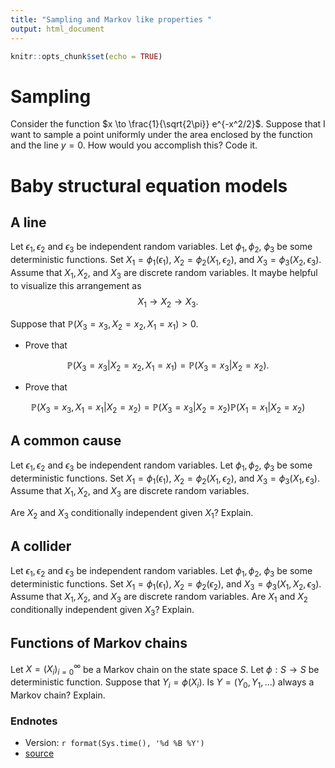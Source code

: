 ```yaml
---
title: "Sampling and Markov like properties "
output: html_document
---
```


```r
knitr::opts_chunk$set(echo = TRUE)
```


# Sampling

Consider the function $x \to \frac{1}{\sqrt{2\pi}} e^{-x^2/2}$.   Suppose that I want to sample a point uniformly under the area enclosed by the function and the line $y=0$.  How would you accomplish this?  Code it.



# Baby structural equation models

## A line

Let $\epsilon_1, \epsilon_2$ and $\epsilon_3$ be independent random variables.   Let $\phi_1, \phi_2$, $\phi_3$ be some deterministic functions.   Set $X_1 = \phi_1(\epsilon_1)$, $X_2 = \phi_2(X_1, \epsilon_2)$, and $X_3 = \phi_3(X_2,\epsilon_3)$.   Assume that $X_1, X_2$, and $X_3$ are discrete random variables.    It maybe helpful to visualize this arrangement as
$$X_1 \to X_2 \to X_3.$$

Suppose that $\mathbb{P}(X_3=x_3, X_2=x_2, X_1=x_1) >0$.  

* Prove that 

$$\mathbb{P}(X_3 = x_3 | X_2=x_2, X_1=x_1) = \mathbb{P}(X_3 = x_3 | X_2=x_2).$$

* Prove that 

$$\mathbb{P}(X_3=x_3, X_1=x_1 | X_2=x_2) = \mathbb{P}(X_3=x_3| X_2=x_2)\mathbb{P}(X_1=x_1 | X_2=x_2)$$

## A common cause

Let $\epsilon_1, \epsilon_2$ and $\epsilon_3$ be independent random variables.   Let $\phi_1, \phi_2$, $\phi_3$ be some deterministic functions.   Set $X_1 = \phi_1(\epsilon_1)$, $X_2 = \phi_2(X_1,\epsilon_2)$, and $X_3 = \phi_3(X_1, \epsilon_3)$.   Assume that $X_1, X_2$, and $X_3$ are discrete random variables.

Are $X_2$ and $X_3$ conditionally independent  given $X_1$?  Explain.




## A collider

Let $\epsilon_1, \epsilon_2$ and $\epsilon_3$ be independent random variables.   Let $\phi_1, \phi_2$, $\phi_3$ be some deterministic functions.   Set $X_1 = \phi_1(\epsilon_1)$, $X_2 = \phi_2(\epsilon_2)$, and $X_3 = \phi_3(X_1, X_2,\epsilon_3)$.   Assume that $X_1, X_2$, and $X_3$ are discrete random variables.   Are $X_1$ and $X_2$ conditionally independent  given $X_3$?  Explain.



## Functions of Markov chains

Let $X = (X_i)_{i=0}^{\infty}$ be a Markov chain on the state space $S$.  Let $\phi: S \to S$ be deterministic function.  Suppose that $Y_i = \phi(X_i)$.   Is $Y=(Y_0,Y_1,\ldots)$ always a Markov chain?  Explain.


### Endnotes

* Version: `r format(Sys.time(), '%d %B %Y')`
* [source](https://tsoo-math.github.io/ucl6/week8-2025-inclass.Rmd)


